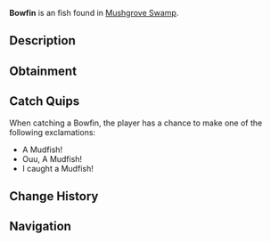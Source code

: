 {{FishInfobox
|image          = Bowfin.png
|rarity         = Uncommon
|sea            = First Sea
|location       = [[Mushgrove Swamp]]
|sublocation    = 
|sources        = Fishing Rod
|radar_location = 
|xp             = 50
|weather        = Rain
|time           = Night
|season         = Spring, Summer
|bait           = Worm
|base_weight    = 6
|base_value     = 100
|weight_range   = 3
|base_chance    = 60
|base_resil     = 60
}}
'''Bowfin''' is an {{Rarity|Uncommon}} fish found in [[Mushgrove Swamp]].

== Description ==
{{Description|The Mudfish, also known as Bowfin, is a resilient, ancient fish species known for its ability to survive in harsh, low-oxygen environments like swamps and muddy waters. They can be found all over Mushgrove Swamp, especially lurking in dense vegetation and during the night.|Bestiary Entry}}

== Obtainment ==
{{Description|Caught in Mushgrove Swamp at night.|Bestiary Hint}}
{{Fish Availability|
Mushgrove Swamp
|top_rods      = 
Trident Rod\151798.77\98684.58;
Azure Of Lagoon\148108.68\95578.68;
Rapid Rod\147229.04\129871.74;
Free Spirit Rod\147093.56\98346.69;
Summit Rod\146728.9\100738.41;
Training Rod\133161.35\136064.15;
Flimsy Rod\119325.14\96925.51;
Resourceful Rod\135905.32\97664.65;
Ethereal Prism Rod\138952.15\157174.33;
Leviathan's Fang Rod\146293.84\151773.2;
No-Life Rod\145763.01\139146.22;
Seraphic Rod\137688.64\137688.64;
Kraken Rod\113690.01\133261.63;
Depthseeker Rod\145270.26\107406.07;
Avalanche Rod\142733.38\97654.52;
Verdant Shear Rod\142387.81\117255.7;
Blazebringer Rod\138117.62\110632.53;
Zeus Rod\137062.21\117197.51;
Volcanic Rod\133772.86\88944.69;
Challenger's Rod\131759.96\126081.4;
Rod Of The Forgotten Fang\125663.67\125663.67;
Rod Of The Depths\121545.39\114069.28;
Rod Of The Exalted One\111465.75\107178;
Steady Rod\70759.67\54339.86
|recommended   = Trident Rod
}}

== Catch Quips ==
When catching a Bowfin, the player has a chance to make one of the following exclamations:
* A Mudfish!
* Ouu, A Mudfish!
* I caught a Mudfish!

== Change History ==
{{Change History|{{subst:Current Version}}}}

== Navigation ==
{{Fish Navbox|Mushgrove Swamp}}